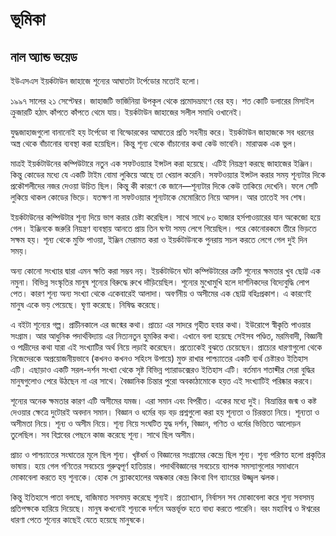 # ভূমিকা {.unnumbered}

## নাল অ্যান্ড ভয়েড {#null-and-void}

ইউএসএস ইয়র্কটাউন জাহাজে শূন্যের আঘাতটা টর্পেডোর মতোই হলো।

১৯৯৭ সালের ২১ সেপ্টেম্বর। জাহাজটি ভার্জিনিয়া উপকূল থেকে প্রমোদভ্রমণে বের হয়। শত কোটি ডলারের মিসাইল ক্রুজারটি হঠাৎ কাঁপতে কাঁপতে থেমে যায়। ইয়র্কটাউন জাহাজের সলীল সমাধি ওখানেই।

যুদ্ধজাহাজগুলো বানানোই হয় টর্পেডো বা বিস্ফোরকের আঘাতের প্রতি সহনীয় করে। ইয়র্কটাউন জাহাজকে সব ধরনের অস্ত্র থেকে বাঁচানোর ব্যবস্থা করা হয়েছিল। কিন্তু শূন্য থেকে বাঁচানোর কথা কেউ ভাবেনি। মারাত্মক এক ভুল।

মাত্রই ইয়র্কটাউনের কম্পিউটারে নতুন এক সফটওয়্যার ইন্সটল করা হয়েছে। এটিই নিয়ন্ত্রণ করছে জাহাজের ইঞ্জিন। কিন্তু কোডের মধ্যে যে একটি টাইম বোমা লুকিয়ে আছে তা খেয়াল করেনি। সফটওয়্যার ইন্সটল করার সময় শূন্যটার দিকে প্রকৌশলীদের নজর দেওয়া উচিত ছিল। কিন্তু কী কারণে কে জানে—শূন্যটার দিকে কেউ তাকিয়ে দেখেনি। ফলে সেটি লুকিয়ে থাকল কোডের ভিড়ে। যতক্ষণ না  সফটওয়্যার শূন্যটাকে মেমোরিতে নিয়ে আসল। আর তাতেই সব শেষ।

ইয়র্কটাউনের কম্পিউটার শূন্য দিয়ে ভাগ করার চেষ্টা করেছিল। সাথে সাথে ৮০ হাজার হর্সপাওয়ারের যান অকেজো হয়ে গেল। ইঞ্জিনকে জরুরি নিয়ন্ত্রণ ব্যবস্থায় আনতে প্রায় তিন ঘণ্টা সময় লেগে গিয়েছিল। পরে কোনোরকমে তীরে ভিড়তে সক্ষম হয়। শূন্য থেকে মুক্তি পাওয়া, ইঞ্জিন মেরামত করা ও ইয়র্কটাউনকে পুনরায় সচল করতে লেগে গেল দুই দিন সময়।

অন্য কোনো সংখ্যার দ্বারা এমন ক্ষতি করা সম্ভব নয়। ইয়র্কটাউনে ঘটা কম্পিউটারের ত্রুটি শূন্যের ক্ষমতার খুব ছোট্ট এক নমুনা। বিভিন্ন সংস্কৃতির মানুষ শূন্যের বিরুদ্ধে রুখে দাঁড়িয়েছিল। শূন্যের মুখোমুখি হলে দার্শনিকদের বিদ্যেবুদ্ধি লোপ পেত। কারণ শূন্য অন্য সংখ্যা থেকে একেবারেই আলাদা। অবর্ণনীয় ও অসীমের এক ছোট্ট বহিঃপ্রকাশ। এ কারণেই মানুষ একে ভয় পেয়েছে। ঘৃণা করেছে। নিষিদ্ধ করেছে।

এ বইটা শূন্যের গল্প। প্রাচীনকালে এর জন্মের কথা। প্রাচ্যে এর সাদরে গৃহীত হবার কথা। ইউরোপে স্বীকৃতি পাওয়ার সংগ্রাম। আর আধুনিক পদার্থবিদ্যায় এর নিত্যনতুন হুমকির কথা। এখানে বলা হয়েছে সেইসব পণ্ডিত, মরমিবাদী, বিজ্ঞানী ও পাদ্রীদের কথা যারা এই সংখ্যাটির অর্থ নিয়ে লড়াই করেছেন। প্রত্যেকেই বুঝতে চেয়েছেন। প্রাচ্যের ধারণাগুলো থেকে নিজেদেরকে অপ্রয়োজনীয়ভাবে (কখনও কখনও সহিংস উপায়ে) মুক্ত রাখার পাশ্চ্যাতের একটি ব্যর্থ চেষ্টারও ইতিহাস এটি। এছাড়াও একটি সরল-দর্শন সংখ্যা থেকে সৃষ্ট বিভিন্ন প্যারাডক্সেরও ইতিহাস এটি। বর্তমান শতাব্দীর সেরা বুদ্ধির মানুষগুলোও পেরে উঠছেন না এর সাথে। বৈজ্ঞানিক চিন্তার পুরো অবকাঠামোকে হয়ত এই সংখ্যাটিই পরিষ্কার করবে।

শূন্যের অনেক ক্ষমতার কারণ এটি অসীমের যমজ। এরা সমান এবং বিপরীত। একের মধ্যে দুই। বিভ্রান্তির জন্ম ও কষ্ট দেওয়ার ক্ষেত্রে দুটোরই অবদান সমান। বিজ্ঞান ও ধর্মের বড় বড় প্রশ্নগুলো করা হয় শূন্যতা ও চিরন্ততা নিয়ে। শূন্যতা ও অসীমতা নিয়ে। শূন্য ও অসীম নিয়ে। শূন্য নিয়ে সংঘটিত যুদ্ধ দর্শন, বিজ্ঞান, গণিত ও ধর্মের ভিত্তিতে আলোড়ন তুলেছিল। সব বিপ্লবের পেছনে কাজ করেছে শূন্য। সাথে ছিল অসীম।

প্রাচ্য ও পাশ্চ্যাতের সংঘাতের মূলে ছিল শূন্য। খৃষ্টধর্ম ও বিজ্ঞানের সংগ্রামের কেন্দ্রে ছিল শূন্য। শূন্য পরিণত হলো প্রকৃতির ভাষায়। হয়ে গেল গণিতের সবচেয়ে গুরুত্বপূর্ণ হাতিয়ার। পদার্থবিজ্ঞানের সবচেয়ে ব্যাপক সমস্যাগুলোর সমাধানে মোকাবেলা করতে হয় শূন্যকে। হোক সে ব্ল্যাকহোলের অন্ধকার কেন্দ্র কিংবা বিগ ব্যাংয়ের উজ্জ্বল ঝলক।

কিন্তু ইতিহাসে পাতা বলছে, বাজিমাত সবসময় করেছে শূন্যই। প্রত্যাখ্যান, নির্বাসন সব মোকাবেলা করে শূন্য সবসময় প্রতিপক্ষকে হারিয়ে দিয়েছে। মানুষ কখনোই শূন্যকে দর্শনে অন্তর্ভূক্ত হতে বাধ্য করতে পারেনি। বরং মহাবিশ্ব ও ঈশ্বরের ধারণা পেতে শূন্যের কাছেই যেতে হয়েছে মানুষকে।
